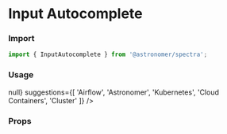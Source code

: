 

<Meta title="Inputs|InputAutocomplete" component={InputAutocomplete} />

# Input Autocomplete

### Import
```js
import { InputAutocomplete } from '@astronomer/spectra';
```

### Usage
<Preview>
  <Story name="Default">
    <InputAutocomplete
      name="example"
      onChange={() => null}
      suggestions={[
        'Airflow',
        'Astronomer',
        'Kubernetes',
        'Cloud Containers',
        'Cluster'
      ]}
    />
  </Story>
</Preview>

### Props
<Props of={InputAutocomplete} />
